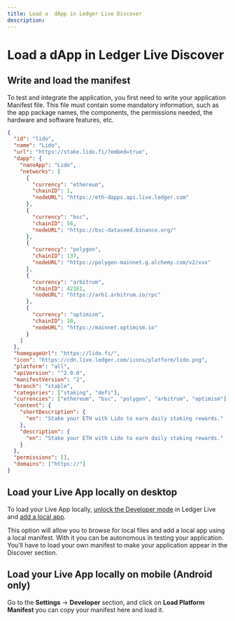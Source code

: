 ```yaml
---
title: Load a  dApp in Ledger Live Discover
description: 
---
```


# Load a dApp in Ledger Live Discover

## Write and load the manifest

To test and integrate the application, you first need to write your application Manifest file.
This file must contain some mandatory information, such as the app package names, the components, the permissions needed, the hardware and software features, etc.

```json copy
{
  "id": "lido",
  "name": "Lido",
  "url": "https://stake.lido.fi/?embed=true",
  "dapp": {
    "nanoApp": "Lido",
    "networks": [
      {
        "currency": "ethereum",
        "chainID": 1,
        "nodeURL": "https://eth-dapps.api.live.ledger.com"
      },
      {
        "currency": "bsc",
        "chainID": 56,
        "nodeURL": "https://bsc-dataseed.binance.org/"
      },
      {
        "currency": "polygon",
        "chainID": 137,
        "nodeURL": "https://polygon-mainnet.g.alchemy.com/v2/xxx"
      },
      {
        "currency": "arbitrum",
        "chainID": 42161,
        "nodeURL": "https://arb1.arbitrum.io/rpc"
      },
      {
        "currency": "optimism",
        "chainID": 10,
        "nodeURL": "https://mainnet.optimism.io"
      }
    ]
  },
  "homepageUrl": "https://lido.fi/",
  "icon": "https://cdn.live.ledger.com/icons/platform/lido.png",
  "platform": "all",
  "apiVersion": "^2.0.0",
  "manifestVersion": "2",
  "branch": "stable",
  "categories": ["staking", "defi"],
  "currencies": ["ethereum", "bsc", "polygon", "arbitrum", "optimism"],
  "content": {
    "shortDescription": {
      "en": "Stake your ETH with Lido to earn daily staking rewards."
    },
    "description": {
      "en": "Stake your ETH with Lido to earn daily staking rewards."
    }
  },
  "permissions": [],
  "domains": ["https://"]
}
```


## Load your Live App locally on desktop

To load your Live App locally, [unlock the Developer mode](../developer-mode/) in Ledger Live and [add a local app](../developer-mode#add-a-local-app).


This option will allow you to browse for local files and add a local app using a local manifest.
With it you can be autonomous in testing your application.
You’ll have to load your own manifest to make your application appear in the Discover section.


## Load your Live App locally on mobile (Android only)

Go to the **Settings** -> **Developer** section, and click on **Load Platform Manifest** you can copy your manifest here and load it.
